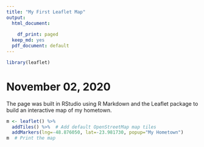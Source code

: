 ```yaml
---
title: "My First Leaflet Map"
output:
  html_document:
    
    df_print: paged
  keep_md: yes
  pdf_document: default
---
```


```r
library(leaflet)
```

# November 02, 2020


The page was built in RStudio using R Markdown and the Leaflet package to
build an interactive map of my hometown.
```r

m <- leaflet() %>%
  addTiles() %>%  # Add default OpenStreetMap map tiles
  addMarkers(lng=-48.876050, lat=-23.981730, popup="My Hometown")
m  # Print the map
```

